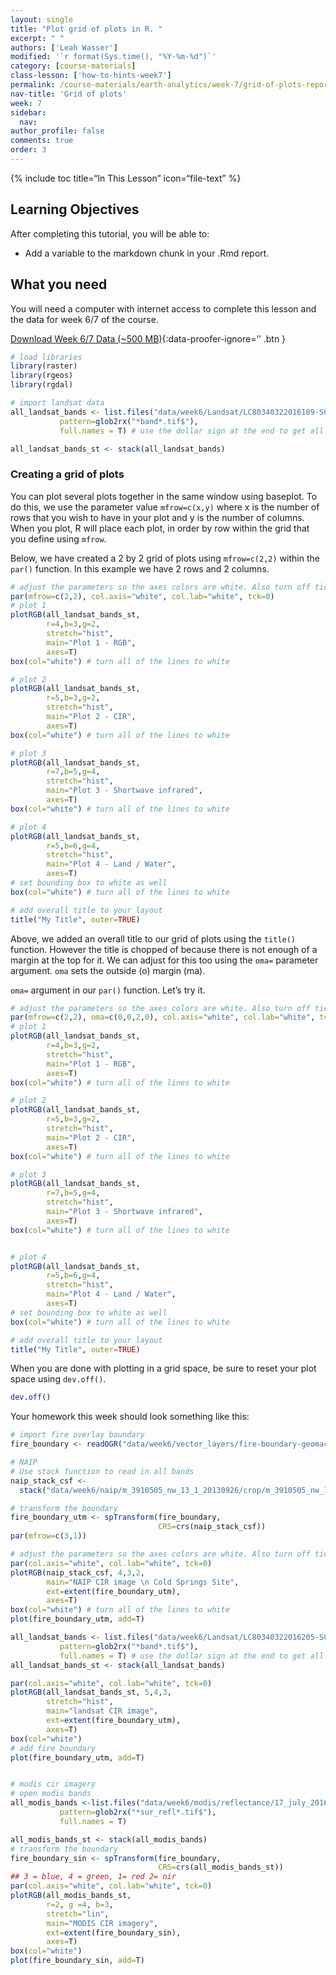 ```yaml
---
layout: single
title: "Plot grid of plots in R. "
excerpt: " "
authors: ['Leah Wasser']
modified: '`r format(Sys.time(), "%Y-%m-%d")`'
category: [course-materials]
class-lesson: ['how-to-hints-week7']
permalink: /course-materials/earth-analytics/week-7/grid-of-plots-report/
nav-title: 'Grid of plots'
week: 7
sidebar:
  nav:
author_profile: false
comments: true
order: 3
---
```


{% include toc title="In This Lesson" icon="file-text" %}

<div class='notice--success' markdown="1">

## <i class="fa fa-graduation-cap" aria-hidden="true"></i> Learning Objectives

After completing this tutorial, you will be able to:

* Add a variable to the markdown chunk in your .Rmd report.

## <i class="fa fa-check-square-o fa-2" aria-hidden="true"></i> What you need

You will need a computer with internet access to complete this lesson and the
data for week 6/7 of the course.

[<i class="fa fa-download" aria-hidden="true"></i> Download Week 6/7 Data (~500 MB)](https://ndownloader.figshare.com/files/7677208){:data-proofer-ignore='' .btn }
</div>


```r
# load libraries
library(raster)
library(rgeos)
library(rgdal)
```

```r
# import landsat data
all_landsat_bands <- list.files("data/week6/Landsat/LC80340322016189-SC20170128091153/crop",
           pattern=glob2rx("*band*.tif$"),
           full.names = T) # use the dollar sign at the end to get all files that END WITH

all_landsat_bands_st <- stack(all_landsat_bands)
```

### Creating a grid of plots

You can plot several plots together in the same window using baseplot. To do
this, we use the parameter value `mfrow=c(x,y)` where x is the number of rows
that you wish to have in your plot and y is the number of columns. When you plot,
R will place each plot, in order by row within the grid that you define using
`mfrow`.

Below, we have created a 2 by 2 grid of plots using `mfrow=c(2,2)` within
the `par()` function. In this example we have 2 rows and 2 columns.


```r
# adjust the parameters so the axes colors are white. Also turn off tick marks.
par(mfrow=c(2,2), col.axis="white", col.lab="white", tck=0)
# plot 1
plotRGB(all_landsat_bands_st,
        r=4,b=3,g=2,
        stretch="hist",
        main="Plot 1 - RGB",
        axes=T)
box(col="white") # turn all of the lines to white

# plot 2
plotRGB(all_landsat_bands_st,
        r=5,b=3,g=2,
        stretch="hist",
        main="Plot 2 - CIR",
        axes=T)
box(col="white") # turn all of the lines to white

# plot 3
plotRGB(all_landsat_bands_st,
        r=7,b=5,g=4,
        stretch="hist",
        main="Plot 3 - Shortwave infrared",
        axes=T)
box(col="white") # turn all of the lines to white

# plot 4
plotRGB(all_landsat_bands_st,
        r=5,b=6,g=4,
        stretch="hist",
        main="Plot 4 - Land / Water",
        axes=T)
# set bounding box to white as well
box(col="white") # turn all of the lines to white

# add overall title to your layout
title("My Title", outer=TRUE)
```

Above, we added an overall title to our grid of plots using the `title()` function.
However the title is chopped of because there is not enough of a margin at the
top for it. We can adjust for this too using the `oma=` parameter argument. `oma`
sets the outside (o) margin (ma).

`oma=` argument in our `par()` function. Let's try it.


```r
# adjust the parameters so the axes colors are white. Also turn off tick marks.
par(mfrow=c(2,2), oma=c(0,0,2,0), col.axis="white", col.lab="white", tck=0)
# plot 1
plotRGB(all_landsat_bands_st,
        r=4,b=3,g=2,
        stretch="hist",
        main="Plot 1 - RGB",
        axes=T)
box(col="white") # turn all of the lines to white

# plot 2
plotRGB(all_landsat_bands_st,
        r=5,b=3,g=2,
        stretch="hist",
        main="Plot 2 - CIR",
        axes=T)
box(col="white") # turn all of the lines to white

# plot 3
plotRGB(all_landsat_bands_st,
        r=7,b=5,g=4,
        stretch="hist",
        main="Plot 3 - Shortwave infrared",
        axes=T)
box(col="white") # turn all of the lines to white


# plot 4
plotRGB(all_landsat_bands_st,
        r=5,b=6,g=4,
        stretch="hist",
        main="Plot 4 - Land / Water",
        axes=T)
# set bounding box to white as well
box(col="white") # turn all of the lines to white

# add overall title to your layout
title("My Title", outer=TRUE)
```

When you are done with plotting in a grid space, be sure to reset your plot space
using `dev.off()`.

```r
dev.off()
```

Your homework this week should look something like this:

```r
# import fire overlay boundary
fire_boundary <- readOGR("data/week6/vector_layers/fire-boundary-geomac/co_cold_springs_20160711_2200_dd83.shp")
```


```r
# NAIP
# Use stack function to read in all bands
naip_stack_csf <-
  stack("data/week6/naip/m_3910505_nw_13_1_20130926/crop/m_3910505_nw_13_1_20130926_crop.tif")

# transform the boundary
fire_boundary_utm <- spTransform(fire_boundary,
                                 CRS=crs(naip_stack_csf))
par(mfrow=c(3,1))

# adjust the parameters so the axes colors are white. Also turn off tick marks.
par(col.axis="white", col.lab="white", tck=0)
plotRGB(naip_stack_csf, 4,3,2,
        main="NAIP CIR image \n Cold Springs Site",
        ext=extent(fire_boundary_utm),
        axes=T)
box(col="white") # turn all of the lines to white
plot(fire_boundary_utm, add=T)

all_landsat_bands <- list.files("data/week6/Landsat/LC80340322016205-SC20170127160728/crop",
           pattern=glob2rx("*band*.tif$"),
           full.names = T) # use the dollar sign at the end to get all files that END WITH
all_landsat_bands_st <- stack(all_landsat_bands)

par(col.axis="white", col.lab="white", tck=0)
plotRGB(all_landsat_bands_st, 5,4,3,
        stretch="hist",
        main="landsat CIR image",
        ext=extent(fire_boundary_utm),
        axes=T)
box(col="white")
# add fire boundary
plot(fire_boundary_utm, add=T)


# modis cir imagery
# open modis bands
all_modis_bands <-list.files("data/week6/modis/reflectance/17_july_2016/crop",
           pattern=glob2rx("*sur_refl*.tif$"),
           full.names = T)

all_modis_bands_st <- stack(all_modis_bands)
# transform the boundary
fire_boundary_sin <- spTransform(fire_boundary,
                                 CRS=crs(all_modis_bands_st))
## 3 = blue, 4 = green, 1= red 2= nir
par(col.axis="white", col.lab="white", tck=0)
plotRGB(all_modis_bands_st,
        r=2, g =4, b=3,
        stretch="lin",
        main="MODIS CIR imagery",
        ext=extent(fire_boundary_sin),
        axes=T)
box(col="white")
plot(fire_boundary_sin, add=T)
```
